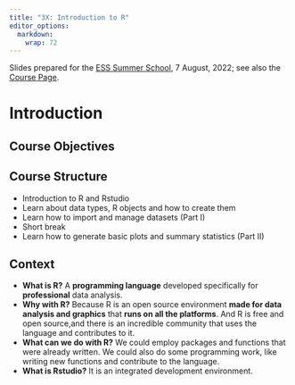 ```yaml
---
title: "3X: Introduction to R"
editor_options: 
  markdown: 
    wrap: 72
---
```


Slides prepared for the [ESS Summer
School](https://essexsummerschool.com), 7 August, 2022; see also the
[Course
Page](https://essexsummerschool.com/summer-school-facts/courses/ess-2022-course-list/1x-2x-3x-introduction-to-r-course/).

# Introduction

## Course Objectives

## Course Structure

-   Introduction to R and Rstudio
-   Learn about data types, R objects and how to create them
-   Learn how to import and manage datasets (Part I)
-   Short break
-   Learn how to generate basic plots and summary statistics (Part II)

## Context

-   **What is R?** A **programming language** developed specifically for
    **professional** data analysis.
-   **Why with R?** Because R is an open source environment **made for
    data analysis and graphics** that **runs on all the platforms**. And
    R is free and open source,and there is an incredible community that
    uses the language and contributes to it.
-   **What can we do with R?** We could employ packages and functions
    that were already written. We could also do some programming work,
    like writing new functions and contribute to the language.
-   **What is Rstudio?** It is an integrated development environment.
